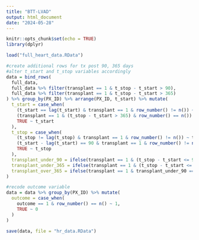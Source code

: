---
title: "BTT-LVAD"
output: html_document
date: "2024-05-28"
---

```{r setup, include=FALSE}
knitr::opts_chunk$set(echo = TRUE)
library(dplyr)
```


```{r cars}
load("full_heart_data.RData")
```

```{r}
#create additional rows for tx post 90, 365 days
#alter t_start and t_stop variables accordingly
data = bind_rows(
  full_data,
  full_data %>% filter(transplant == 1 & t_stop - t_start > 90),
  full_data %>% filter(transplant == 1 & t_stop - t_start > 365)
) %>% group_by(PX_ID) %>% arrange(PX_ID, t_start) %>% mutate(
  t_start = case_when(
    (t_start == lag(t_start) & transplant == 1 & row_number() != n()) ~ lag(t_start) + 90,
    (transplant == 1 & (t_stop - t_start > 365) & row_number() == n()) ~ lag(t_start) + 365,
    TRUE ~ t_start
  ),
  t_stop = case_when(
    (t_stop != lag(t_stop) & transplant == 1 & row_number() != n()) ~ t_start + 90,
    (t_start - lag(t_start) == 90 & transplant == 1 & row_number() != n()) ~ lead(t_start),
    TRUE ~ t_stop
  ),
  transplant_under_90 = ifelse(transplant == 1 & (t_stop - t_start <= 90), 1, 0),
  transplant_under_365 = ifelse(transplant == 1 & (t_stop - t_start <= 275) & (transplant_under_90 == 0), 1, 0),
  transplant_over_365 = ifelse(transplant == 1 & transplant_under_90 == 0 & transplant_under_365 == 0, 1, 0)
) 


```

```{r}
#recode outcome variable
data = data %>% group_by(PX_ID) %>% mutate(
  outcome = case_when(
    outcome == 1 & row_number() == n() ~ 1,
    TRUE ~ 0
  )
)
```

```{r}
save(data, file = "hr_data.RData")
```

